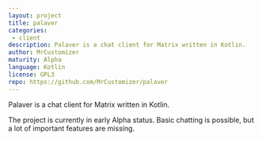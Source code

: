 ```yaml
---
layout: project
title: palaver
categories: 
 - client
description: Palaver is a chat client for Matrix written in Kotlin.
author: MrCustomizer
maturity: Alpha
language: Kotlin
license: GPL3
repo: https://github.com/MrCustomizer/palaver
---
```


Palaver is a chat client for Matrix written in Kotlin.

The project is currently in early Alpha status. Basic chatting is possible, but a lot of important features are missing.


